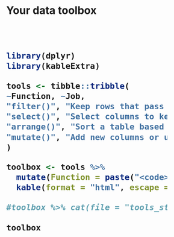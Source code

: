
# <i class="fa fa-toolbox blue"></i> Your data toolbox

<style>
.remark-slide table {border-top: 0;}
th, td {padding: 10px; padding-left: 16px; padding-right: 16px; padding-top: 14px;}
.bluecode code {font-weight: 700}    
</style>

<div class="bluecode" style="font-size: 1.6rem; width: 85%; margin-top: 90px;">


```r
library(dplyr)
library(kableExtra)

tools <- tibble::tribble(
~Function, ~Job,
"filter()", "Keep rows that pass your tests",
"select()", "Select columns to keep or drop",  
"arrange()", "Sort a table based on a column's values",  
"mutate()", "Add new columns or update existing columns"
)

toolbox <- tools %>% 
  mutate(Function = paste("<code>", Function, "  </code>")) %>%
  kable(format = "html", escape = F, align = c("c","l","l"))

#toolbox %>% cat(file = "tools_starter.html")
   
toolbox                   
```

</div>
